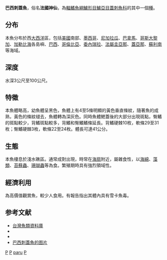 {{Speciesbox 
| taxon = Pomacanthus paru
| authority = [[Bloch|Bloch]], 1787
| image = Pomacanthus paru.jpg
| image_caption = 巴西刺蓋魚的成魚
| status = LC
| status_system = iucn3.1
| synonyms = *''Chaetodon paru''<br /><small>Bloch, 1787</small> 
}}
'''巴西刺蓋魚'''，俗名'''法國神仙'''，為[[輻鰭魚綱|輻鰭魚綱]][[鱸形目|鱸形目]][[鱸亞目|鱸亞目]][[蓋刺魚科|蓋刺魚科]]的其中一個[[種|種]]。

==分布==
本魚分布於西[[大西洋|大西洋]]區，包括[[美國|美國]]南部、[[墨西哥|墨西哥]]、[[尼加拉瓜|尼加拉瓜]]、[[巴拿馬|巴拿馬]]、[[哥斯大黎加|哥斯大黎加]]、[[加勒比海|加勒比海]]各島嶼、[[巴西|巴西]]、[[哥倫比亞|哥倫比亞]]、[[委內瑞拉|委內瑞拉]]、[[法屬圭亞那|法屬圭亞那]]、[[蓋亞那|蓋亞那]]、[[蘇利南|蘇利南]]等海域。

==深度==
水深3公尺至100公尺。

==特徵==
本魚體略高，幼魚體呈黑色，魚體上有4至5條明顯的黃色垂直條紋，隨著魚的成熟，黃色的條紋褪去，魚體轉為深灰色。同時魚體鰓蓋後的大部分出現斑點，臀鰭的斑點較少，背鰭斑點較多，背鰭和臀鰭鰭條延長。背鰭硬棘10枚，軟條29至31枚；臀鰭硬棘3枚，軟條22至24枚。體長可達41公分。

==生態==
本魚棲息於淺水礁區。通常成對出現，時常在[[海扇|海扇]]附近，屬雜食性，以[[海綿|海綿]]、[[藻類|藻類]]、[[苔蘚蟲|苔蘚蟲]]、[[珊瑚蟲|珊瑚蟲]]等為食。繁殖期時具有強烈領域性。

==經濟利用==
為高價值觀賞魚，較少人食用。有報告指出其體內具有雪卡魚毒。

==参考文献==
*[http://fishdb.sinica.edu.tw/ 台灣魚類資料庫] {{Wayback|url=http://fishdb.sinica.edu.tw/ |date=20160304193340 }}
*{{FishBase_species|genus=Pomacanthus|species=paru|year=2011|month=12}}
*{{cite book | title = 魚類圖鑑 | publisher = 遠流出版社 | date = 2003年 }}
* [https://www.diverosa.com/Bonaire/BON-014%20French%20angelfish,%20Pomacanthus%20paru.jpg 巴西刺蓋魚的图片] {{Wayback|url=https://www.diverosa.com/Bonaire/BON-014%20French%20angelfish,%20Pomacanthus%20paru.jpg |date=20160810103700 }}

{{Taxonbar|from=Q369441}}

[[Category:觀賞魚|P]]
[[Category:有毒魚類|P]]
[[Category:刺蓋魚屬|paru]]
[[Category:1787年描述的魚類|P]]